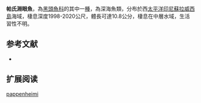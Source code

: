 {{Speciesbox
| name = 帕氏淵眼魚
| status = NE
| status_system = IUCN3.1
| image = 
| image_width = 250px
| genus = Bathytroctes
| species = pappenheimi
| authority = [[Fowler|Fowler]], 1934
| synonyms = *''Narcetes pappenheimi '',Fowler, 1934 
*''Bellocia pappenheimi '',Fowler, 1934
}}

'''帕氏淵眼魚'''，為[[黑頭魚科|黑頭魚科]]的其中一[[種|種]]，為深海魚類，分布於西[[太平洋|太平洋]][[印尼|印尼]][[蘇拉威西島|蘇拉威西島]]海域，棲息深度1998-2020公尺，體長可達10.8公分，棲息在中層水域，生活習性不明。

==参考文献==
*{{FishBase_species|genus=Bathytroctes|species=pappenheimi|year=2015|month=9}}

== 扩展阅读 ==
{{refbegin}}
{{wikispecies-inline|Bathytroctes pappenheimi|帕氏淵眼魚}}
{{refend}}
{{Taxonbar|from=Q3038536}}

[[Category:淵眼魚屬|pappenheimi]]